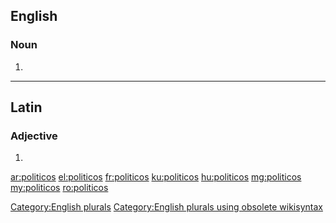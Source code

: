 ==English==

===Noun===
{{head|en}}

# {{plural of|politico}}

[[Category:English plurals]][[Category:English plurals using obsolete wikisyntax]]

----

==Latin==

===Adjective===
{{la-adj-form|polīticōs}}

# {{inflection of|polīticus||acc|m|p|lang=la}}

[[ar:politicos]]
[[el:politicos]]
[[fr:politicos]]
[[ku:politicos]]
[[hu:politicos]]
[[mg:politicos]]
[[my:politicos]]
[[ro:politicos]]